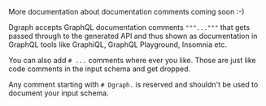 More documentation about documentation comments coming soon :-)

Dgraph accepts GraphQL documentation comments `"""..."""`  that gets passed through to the generated API and thus shown as documentation in GraphQL tools like GraphiQL, GraphQL Playground, Insomnia etc.

You can also add `# ...` comments where ever you like.  Those are just like code comments in the input schema and get dropped.  

Any comment starting with `# Dgraph.` is reserved and shouldn't be used to document your input schema.

